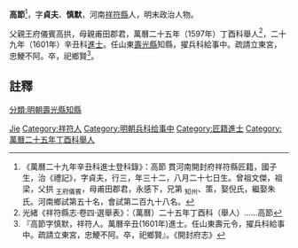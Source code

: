 {{Otheruses|other=名为高节的其他人物|高节}}
{{明清人物信息框
| 姓名 = 高節
| 原名 =
| 圖片名稱= 
| 圖片大小 =
| 圖片說明 = 
| 最高職務 = 兵科給事中
| 國家 = 大明 
| 爵位 =
| 籍貫 = 河南[[開封府|開封府]][[祥符縣|祥符縣]]
| 族裔 = 
| 旗籍 = 
| 字號 = 字慎默
| 諡號 =
| 出生日期 = 
| 出生地點 =
| 逝世日期 = 
| 逝世地點 =
| 墓葬 =
| 配偶 = 
| 親屬 = 
| 出身 =
* 萬曆二十九年辛丑科進士
| 經歷 =
| 著作 =  
*
*
*
}}
'''高節'''{{BD|1570年|9月25日|？年||}}<ref>《萬曆二十九年辛丑科進士登科錄》：高節 貫河南開封府祥符縣匠籍，國子生，治《禮記》，字貞夫，行三，年三十二，八月二十七日生。曾祖文傑，祖梁，父拱 <sub>王府儀賓</sub>，母甫田郡君，永感下，兄第 <sub>知州</sub>、策，娶倪氏，繼娶朱氏。河南鄉試第五十名，會試第二百九十八名。</ref>，字'''貞夫'''、'''慎默'''，河南[[祥符縣|祥符縣]]人，明末政治人物。

父親王府儀賓高拱，母親甫田郡君，萬曆二十五年（1597年）丁酉科舉人<ref>光緒《祥符縣志·卷四·選舉表》：（萬曆）二十五年丁酉科（舉人）……高節</ref>，二十九年（1601年）辛丑科[[進士|進士]]。任山東[[壽光縣|壽光縣]]知縣，擢兵科給事中。疏請立東宮，忠鯁不阿。卒，祀鄉賢<ref>『高節字慎默，祥符人。萬曆辛丑(1601年)進士。任山東壽元令，擢兵科給事中。疏請立東宮，忠鯁不阿。卒，祀鄉賢』。《開封府志》</ref>。

== 註釋 ==
{{reflist}}

{{明朝人物小作品}}
{{萬曆二十九年辛丑科殿试金榜}}

{{Authority control}}
{{DEFAULTSORT:Gao高}}
[[Category:高姓|Jie]]
[[Category:祥符人|Category:祥符人]]
[[分類:明朝壽光縣知縣|分類:明朝壽光縣知縣]]
[[Category:明朝兵科给事中|Category:明朝兵科给事中]]
[[Category:匠籍進士|Category:匠籍進士]]
[[Category:萬曆二十五年丁酉科舉人|Category:萬曆二十五年丁酉科舉人]]